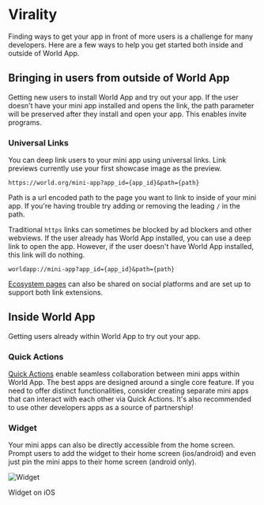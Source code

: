 
# Virality

Finding ways to get your app in front of more users is a challenge for many developers. 
Here are a few ways to help you get started both inside and outside of World App.

## Bringing in users from outside of World App

Getting new users to install World App and try out your app. 
<Note type="info">
If the user doesn't have your mini app installed and opens the link, the path parameter
will be preserved after they install and open your app. This enables invite programs.
</Note>

### Universal Links
You can deep link users to your mini app using universal links. Link previews currently use your first showcase image as the preview.

```
https://world.org/mini-app?app_id={app_id}&path={path}
```

Path is a url encoded path to the page you want to link to inside of your mini app. If you're having trouble try adding or removing the leading `/` in the path.

Traditional `https` links can sometimes be blocked by ad blockers and other webviews. If the user already has World App installed, you can use a deep link to open the app. 
However, if the user doesn't have World App installed, this link will do nothing.

```
worldapp://mini-app?app_id={app_id}&path={path}
```

[Ecosystem pages](https://world.org/ecosystem/app_e8288209fbe1fc4a1b80619e925a79bd) can also be shared on social platforms and are set up to support both link extensions.

## Inside World App

Getting users already within World App to try out your app.

### Quick Actions
[Quick Actions](/mini-apps/sharing/quick-actions) enable seamless collaboration between mini apps within World App. The best apps are designed around a single core feature. 
If you need to offer distinct functionalities, consider creating separate mini apps that can interact with each other via Quick Actions.
It's also recommended to use other developers apps as a source of partnership!


### Widget

Your mini apps can also be directly accessible from the home screen.
Prompt users to add the widget to their home screen (ios/android) and even just pin the mini apps to their home screen (android only).

<div className="flex flex-col justify-center items-center">
  <Image src="/images/docs/mini-apps/virality/widget.jpg" alt="Widget" width={300} height={300} />
  <p className="text-sm italic mt-1">Widget on iOS</p>
</div>